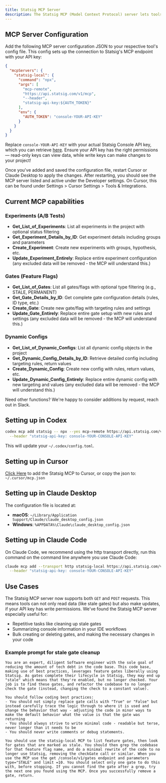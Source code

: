 ```yaml
---
title: Statsig MCP Server
description: The Statsig MCP (Model Context Protocol) server lets tools like Cursor and Claude Desktop have similar functionality to the Statsig Console. With this setup, you can ask questions, explore experiments, and access your Statsig data using AI.
---
```


## MCP Server Configuration

Add the following MCP server configuration JSON to your respective tool's config file. This config sets up the connection to Statsig's MCP endpoint with your API key:

```json expandable
{
  "mcpServers": {
    "statsig-local": {
      "command": "npx",
      "args": [
        "mcp-remote",
        "https://api.statsig.com/v1/mcp",
        "--header",
        "statsig-api-key:${AUTH_TOKEN}"
      ],
      "env": {
        "AUTH_TOKEN": "console-YOUR-API-KEY"
      }
    }
  }
}
```

Replace `console-YOUR-API-KEY` with your actual Statsig Console API key, which you can retrieve [here](https://console.statsig.com/api_keys). Ensure your API key has the right permissions — read-only keys can view data, while write keys can make changes to your project!

Once you've added and saved the configuration file, restart Cursor or Claude Desktop to apply the changes. After restarting, you should see the MCP server listed and active under the Developer settings. On Cursor, this can be found under Settings > Cursor Settings > Tools & Integrations.

## Current MCP capabilities

### Experiments (A/B Tests)

- **Get_List_of_Experiments**: List all experiments in the project with optional status filtering
- **Get_Experiment_Details_by_ID**: Get experiment details including groups and parameters
- **Create_Experiment**: Create new experiments with groups, hypothesis, etc.
- **Update_Experiment_Entirely**: Replace entire experiment configuration (any excluded data will be removed - the MCP will understand this.)

### Gates (Feature Flags)

- **Get_List_of_Gates**: List all gates/flags with optional type filtering (e.g., STALE, PERMANENT)
- **Get_Gate_Details_by_ID**: Get complete gate configuration details (rules, ID type, etc.)
- **Create_Gate**: Create new gate/flag with targeting rules and settings
- **Update_Gate_Entirely**: Replace entire gate setup with new rules and settings (any excluded data will be removed - the MCP will understand this.)

### Dynamic Configs

- **Get_List_of_Dynamic_Configs**: List all dynamic config objects in the project
- **Get_Dynamic_Config_Details_by_ID**: Retrieve detailed config including targeting rules, return values
- **Create_Dynamic_Config**: Create new config with rules, return values, etc.
- **Update_Dynamic_Config_Entirely**: Replace entire dynamic config with new targeting and values (any excluded data will be removed - the MCP will understand this.)

Need other functions? We're happy to consider additions by request, reach out in Slack.

## **Setting up in Codex**

```bash
codex mcp add statsig -- npx --yes mcp-remote https://api.statsig.com/v1/mcp \
  --header "statsig-api-key: console-YOUR-CONSOLE-API-KEY"
```

This will update your `~/.codex/config.toml`.

## **Setting up in Cursor**

[Click Here](cursor://anysphere.cursor-deeplink/mcp/install?name=statsig-local&config=eyJjb21tYW5kIjoibnB4IG1jcC1yZW1vdGUgaHR0cHM6Ly9hcGkuc3RhdHNpZy5jb20vdjEvbWNwIC0taGVhZGVyIHN0YXRzaWctYXBpLWtleToke0FVVEhfVE9LRU59IiwiZW52Ijp7IkFVVEhfVE9LRU4iOiJjb25zb2xlLWtleSJ9fQ==) to add the Statsig MCP to Cursor, or copy the json to: `~/.cursor/mcp.json`

## **Setting up in Claude Desktop**

The configuration file is located at:

- **macOS**: `~/Library/Application Support/Claude/claude_desktop_config.json`
- **Windows**: `%APPDATA%\Claude\claude_desktop_config.json`

## **Setting up in Claude Code**

On Claude Code, we recommend using the http transport directly, run this command on the command line anywhere you use Claude Code:

```bash 
claude mcp add --transport http statsig-local https://api.statsig.com/v1/mcp \
  --header "statsig-api-key: console-YOUR-CONSOLE-API-KEY"
```

## Use Cases

The Statsig MCP server now supports both `GET` and `POST` requests. This means tools can not only read data (like stale gates) but also make updates, if your API key has write permissions. We've found the Statsig MCP server especially useful for:

- Repetitive tasks like cleaning up stale gates
- Summarizing console information in your IDE workflows
- Bulk creating or deleting gates, and making the necessary changes in your code

### Example prompt for stale gate cleanup

```
You are an expert, diligent Software engineer with the sole goal of reducing the amount of tech debt in the code base. This code base, making use of best practices, leverages feature gates liberally using Statsig. As gates complete their lifecycle in Statsig, they may end up "stale" which means that they're enabled, but no longer checked. Your job is to find these gates, and refactor the codebase to no longer check the gate (instead, changing the check to a constant value).

You should follow coding best practices:
- You should not simply replace gate calls with "True" or "False" but instead carefully trace the logic through to where it is used and change the behavior that way - adjusting the code in minor ways to make the default behavior what the value is that the gate was returning
- You should always strive to write minimal code - readable but terse, never longer than it needs to be
- You should never write comments or debug statements.

You should use the statsig-local MCP to list feature gates, then look for gates that are marked as stale. You should then grep the codebase for that feature flag name, and do a minimal rewrite of the code to no longer use Statsig, removing the checkGate call or similar. When you use the MCP use the get /console/v1/gates endpoint and parameters type="STALE" and limit =10. You should select only one gate to do this with, before stopping. If you cannot find the gate after a grep, try the next one you found using the MCP. Once you successfully remove a gate, return.
```
